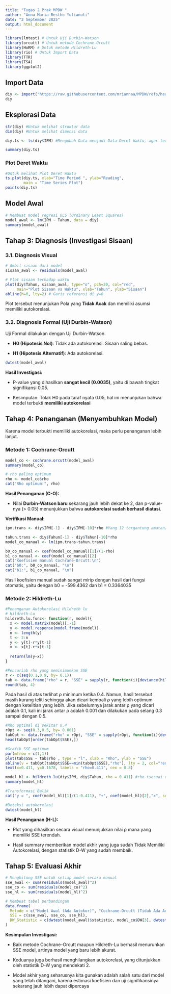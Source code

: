```yaml
---
title: "Tugas 2 Prak MPDW " 
author: "Anna Maria Restho Yulianuti" 
date: "2 September 2025" 
output: html_document
---
```


```r
library(lmtest) # Untuk Uji Durbin-Watson
library(orcutt) # Untuk metode Cochrane-Orcutt
library(HoRM) # Untuk metode Hildreth-Lu
library(rio) # Untuk Import Data
library(TTR)
library(TSA)
library(ggplot2)
```  
## Import Data
```r
diy <- import("https://raw.githubusercontent.com/mriannaa/MPDW/refs/heads/main/Pertemuan%202/DIY%20IPM.csv")
diy
```

## Eksplorasi Data
```r
str(diy) #Untuk melihat struktur data
dim(diy) #Untuk melihat dimensi data
```

```r
diy.ts <- ts(diy$IPM) #Mengubah Data menjadi Data Deret Waktu, agar terbaca oleh R
```

```r
summary(diy.ts)
```
### Plot Deret Waktu
```r
#Untuk melihat Plot Deret Waktu
ts.plot(diy.ts, xlab="Time Period ", ylab="Reading", 
        main = "Time Series Plot")
points(diy.ts)
```

## Model Awal

```r
# Membuat model regresi OLS (Ordinary Least Squares)
model_awal <- lm(IPM ~ Tahun, data = diy)
summary(model_awal)
```
## Tahap 3: Diagnosis (Investigasi Sisaan)

### 3.1. Diagnosis Visual
```r
# Ambil sisaan dari model
sisaan_awal <- residuals(model_awal)

# Plot sisaan terhadap waktu
plot(diy$Tahun, sisaan_awal, type="o", pch=20, col="red",
     main="Plot Sisaan vs Waktu", xlab="Tahun", ylab="Sisaan")
abline(h=0, lty=2) # Garis referensi di y=0
```
Plot tersebut menunjukan Pola yang **Tidak Acak** dan memiliki asumsi memiliki autokorelasi.

### 3.2. Diagnosis Formal (Uji Durbin-Watson)

Uji Formal dilakukan dengan Uji Durbin-Watson.

-   **H0 (Hipotesis Nol)**: Tidak ada autokorelasi. Sisaan saling bebas.

-   **H1 (Hipotesis Alternatif)**: Ada autokorelasi.

```r
dwtest(model_awal)
```
**Hasil Investigasi:**

-   P-value yang dihasilkan **sangat kecil (0.0035)**, yaitu di bawah tingkat signifikansi 0.05.

-   Kesimpulan: Tolak H0 pada taraf nyata 0.05, hal ini menunjukan bahwa model terbukti **memiliki autokorelasi**

## Tahap 4: Penanganan (Menyembuhkan Model)

Karena model terbukti memiliki autokorelasi, maka perlu penanganan lebih lanjut.

### Metode 1: Cochrane-Orcutt

```r
model_co <- cochrane.orcutt(model_awal)
summary(model_co)

# rho paling optimum
rho <- model_co$rho
cat("Rho optimum:", rho)
```
**Hasil Penanganan (C-O):**

-   Nilai **Durbin-Watson baru** sekarang jauh lebih dekat ke 2, dan p-value-nya (\> 0.05) menunjukkan bahwa **autokorelasi sudah berhasil diatasi**.

**Verifikasi Manual:**

```r
ipm.trans <- diy$IPM[-1] - diy$IPM[-10]*rho #Yang 12 tergantung amatan/Periodenya

tahun.trans <- diy$Tahun[-1] - diy$Tahun[-10]*rho
model_co_manual <- lm(ipm.trans~tahun.trans)

b0_co_manual <- coef(model_co_manual)[1]/(1-rho)
b1_co_manual <- coef(model_co_manual)[2]
cat("Koefisien manual Cochrane-Orcutt:\n")
cat("b0:", b0_co_manual, "\n")
cat("b1:", b1_co_manual, "\n")
```
Hasil koefisien manual sudah sangat mirip dengan hasil dari fungsi otomatis, yaitu dengan b0 = -599.4362 dan b1 = 0.3364035

### Metode 2: Hildreth-Lu

```r
#Penanganan Autokorelasi Hildreth lu
# Hildreth-Lu
hildreth.lu.func<- function(r, model){
  x <- model.matrix(model)[,-1]
  y <- model.response(model.frame(model))
  n <- length(y)
  t <- 2:n
  y <- y[t]-r*y[t-1]
  x <- x[t]-r*x[t-1]
  
  return(lm(y~x))
}

#Pencariab rho yang meminimumkan SSE
r <- c(seq(0.1,0.9, by= 0.1))
tab <- data.frame("rho" = r, "SSE" = sapply(r, function(i){deviance(hildreth.lu.func(i, model_awal))}))
round(tab, 4)
```
Pada hasil di atas terlihat ρ minimum ketika 0.4. Namun, hasil tersebut masih kurang teliti sehingga akan dicari kembali ρ yang lebih optimum dengan ketelitian yang lebih. Jika sebelumnya jarak antar ρ yang dicari adalah 0.1, kali ini jarak antar ρ adalah 0.001 dan dilakukan pada selang 0.3 sampai dengan 0.5.

```r
#Rho optimal di sekitar 0.4
rOpt <- seq(0.3,0.5, by= 0.001)
tabOpt <- data.frame("rho" = rOpt, "SSE" = sapply(rOpt, function(i){deviance(hildreth.lu.func(i, model_awal))}))
head(tabOpt[order(tabOpt$SSE),])
```

```r
#Grafik SSE optimum
par(mfrow = c(1,1))
plot(tab$SSE ~ tab$rho , type = "l", xlab = "Rho", ylab = "SSE")
abline(v = tabOpt[tabOpt$SSE==min(tabOpt$SSE),"rho"], lty = 2, col="red",lwd=2)
text(x=0.411, y=0.1678, labels = "rho=0.411", cex = 0.8)
```

```r
model_hl <- hildreth.lu(diy$IPM, diy$Tahun, rho = 0.411) #rho tsesuai dengan nilai minimum sebelumnya
summary(model_hl)
```

```r
#Transformasi Balik
cat("y = ", coef(model_hl)[1]/(1-0.411), "+", coef(model_hl)[2],"x", sep = "")
```

```r
#Deteksi autokorelasi
dwtest(model_hl)
```
**Hasil Penanganan (H-L):**

-   Plot yang dihasilkan secara visual menunjukkan nilai ρ mana yang memiliki SSE terendah.

-   Hasil summary memberikan model akhir yang juga sudah Tidak Memiliki Autokorelasi, dengan statistik D-W yang sudah membaik.

## Tahap 5: Evaluasi Akhir

```r
# Menghitung SSE untuk setiap model secara manual
sse_awal <- sum(residuals(model_awal)^2)
sse_co <- sum(residuals(model_co)^2)
sse_hl <- sum(residuals(model_hl)^2)

# Membuat tabel perbandingan
data.frame(
  Metode = c("Model Awal (Ada Autokor)", "Cochrane-Orcutt (Tidak Ada Autokor)", "Hildreth-Lu (Tidak Ada Autokor)"),
  SSE = c(sse_awal, sse_co, sse_hl),
  DW_Statistic = c(dwtest(model_awal)$statistic, model_co$DW[3], dwtest(model_hl)$statistic)
)
```

**Kesimpulan Investigasi:**

-   Baik metode Cochrane-Orcutt maupun Hildreth-Lu berhasil menurunkan SSE model, artinya model yang baru lebih akurat.

-   Keduanya juga berhasil menghilangkan autokorelasi, yang ditunjukkan oleh statistik D-W yang mendekati 2.

-   Model akhir yang seharusnya kita gunakan adalah salah satu dari model yang telah ditangani, karena estimasi koefisien dan uji signifikansinya sekarang jauh lebih dapat dipercaya